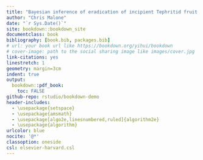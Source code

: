 ```yaml
--- 
title: "Bayesian inference of eradication of incipient Tephritid fruit fly populations, with application to Mediterranean fruit fly"
author: "Chris Malone"
date: "`r Sys.Date()`"
site: bookdown::bookdown_site
documentclass: book
bibliography: [book.bib, packages.bib]
# url: your book url like https://bookdown.org/yihui/bookdown
# cover-image: path to the social sharing image like images/cover.jpg
link-citations: yes
linestretch: 1
geometry: margin=3cm
indent: true
output:
  bookdown::pdf_book:
    toc: FALSE 
github-repo: rstudio/bookdown-demo
header-includes:
  - \usepackage{setspace}
  - \usepackage{amsmath}  
  - \usepackage[algo2e,linesnumbered,ruled]{algorithm2e}
  - \usepackage{algorithm}
urlcolor: blue
nocite: '@*'
classoption: oneside
csl: elsevier-harvard.csl
---
```


```{=latex}
% Trigger ToC creation in LaTeX
\renewcommand{\baselinestretch}{1}\normalsize
\tableofcontents
\renewcommand{\baselinestretch}{2}\normalsize
```